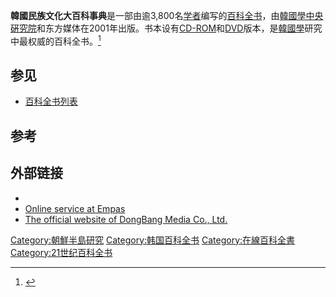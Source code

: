 {{Infobox book
 | name          = 韓國民族文化大百科事典<br />한국민족문화대백과사전
 | image         = 
 | image_caption = 
 | author        = [[韓國學中央硏究院|韓國學中央硏究院]]
 | country       = [[大韩民国|大韩民国]]
 | language      = [[韩语|韩语]]
 | subject       = [[韓國學|韓國學]]
 | genre         = [[工具书|工具书]]、[[百科全书|百科全书]]
 | publisher     = 东方媒体
 | release_date  = 2001年
 | media_type    = 28集([[精装书|精装书]]) 
 | isbn          = 
 | oclc          = 
}}
{{Infobox Korean name
|img=
|caption=
|hangul=한국민족문화대백과사전
|hanja=韓國民族文化大百科事典
|rr=Hanguk Minjok Munhwa Daebaekgwasajeon
|mr=Han'guk Minjok Munhwa Taebaekkwasajŏn
|}}

'''韓國民族文化大百科事典'''是一部由逾3,800名[[学者|学者]]编写的[[百科全书|百科全书]]，由[[韓國學中央硏究院|韓國學中央硏究院]]和东方媒体在2001年出版。书本设有[[CD-ROM|CD-ROM]]和[[DVD|DVD]]版本，是[[韓國學|韓國學]]研究中最权威的百科全书。<ref>{{cite news |url=http://www.munhwa.com/news/view.html?no=2001102201012230078004 |title=Released the revised edition of Encyclopedia of Korean Culture in digital media (민족문화 백과사전 디지털 증보판 출시) |publisher=[[文化日报|文化日报]] |date=2001-10-22 |language=ko |accessdate=2010-05-07 |archive-date=2011-07-14 |archive-url=https://web.archive.org/web/20110714134430/http://www.munhwa.com/news/view.html?no=2001102201012230078004 |dead-url=no }}</ref>

== 参见==
* [[百科全书列表|百科全书列表]]

== 参考 ==
{{Reflist}}

== 外部链接 ==
* {{official}}
* [http://100.empas.com/minbaek/index.html Online service at Empas] {{Wayback|url=http://100.empas.com/minbaek/index.html |date=20080724094245 }}
* [http://www.koreaa2z.com/ The official website of DongBang Media Co., Ltd.] {{Wayback|url=http://www.koreaa2z.com/ |date=20100505163751 }}

[[Category:朝鮮半島研究|Category:朝鮮半島研究]]
[[Category:韩国百科全书|Category:韩国百科全书]]
[[Category:在線百科全書|Category:在線百科全書]]
[[Category:21世纪百科全书|Category:21世纪百科全书]]
